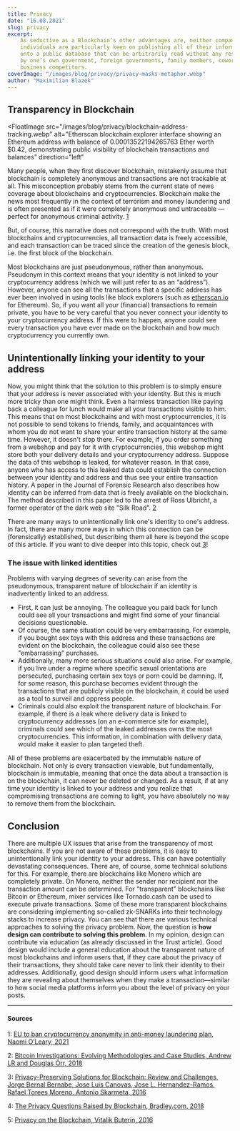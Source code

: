 ```yaml
---
title: Privacy
date: "16.08.2021"
slug: privacy
excerpt:
    As seductive as a Blockchain’s other advantages are, neither companies nor
    individuals are particularly keen on publishing all of their information
    onto a public database that can be arbitrarily read without any restrictions
    by one’s own government, foreign governments, family members, coworkers and
    business competitors.
coverImage: "/images/blog/privacy/privacy-masks-metaphor.webp"
author: "Maximilian Blazek"
---
```


## Transparency in Blockchain

<FloatImage
    src="/images/blog/privacy/blockchain-address-tracking.webp"
    alt="Etherscan blockchain explorer interface showing an Ethereum address with balance of 0.00013522194265763 Ether worth $0.42, demonstrating public visibility of blockchain transactions and balances"
    direction="left"
>

Many people, when they first discover blockchain, mistakenly assume that
blockchain is completely anonymous and transactions are not trackable at all.
This misconception probably stems from the current state of news coverage about
blockchains and cryptocurrencies. Blockchain make the news most frequently in
the context of terrorism and money laundering and is often presented as if it
were completely anonymous and untraceable — perfect for anonymous criminal
activity. [1](#1)

But, of course, this narrative does not correspond with the truth. With most
blockchains and cryptocurrencies, all transaction data is freely accessible, and
each transaction can be traced since the creation of the genesis block, i.e. the
first block of the blockchain.

Most blockchains are just pseudonymous, rather than anonymous. Pseudonym in this
context means that your identity is not linked to your cryptocurrency address
(which we will just refer to as an “address”). However, anyone can see all the
transactions that a specific address has ever been involved in using tools like
block explorers (such as [etherscan.io](http://etherscan.io/) for Ethereum). So,
if you want all your (financial) transactions to remain private, you have to be
very careful that you never connect your identity to your cryptocurrency
address. If this were to happen, anyone could see every transaction you have
ever made on the blockchain and how much cryptocurrency you currently own.

</FloatImage>

## Unintentionally linking your identity to your address

Now, you might think that the solution to this problem is to simply ensure that
your address is never associated with your identity. But this is much more
tricky than one might think. Even a harmless transaction like paying back a
colleague for lunch would make all your transactions visible to him. This means
that on most blockchains and with most cryptocurrencies, it is not possible to
send tokens to friends, family, and acquaintances with whom you do not want to
share your entire transaction history at the same time. However, it doesn't stop
there. For example, if you order something from a webshop and pay for it with
cryptocurrencies, this webshop might store both your delivery details and your
cryptocurrency address. Suppose the data of this webshop is leaked, for whatever
reason. In that case, anyone who has access to this leaked data could establish
the connection between your identity and address and thus see your entire
transaction history. A paper in the Journal of Forensic Research also describes
how identity can be inferred from data that is freely available on the
blockchain. The method described in this paper led to the arrest of Ross
Ulbricht, a former operator of the dark web site "Silk Road". [2](#2)

There are many ways to unintentionally link one's identity to one's address. In
fact, there are many more ways in which this connection can be (forensically)
established, but describing them all here is beyond the scope of this article.
If you want to dive deeper into this topic, check out [3](#3)!

### The issue with linked identities

Problems with varying degrees of severity can arise from the pseudonymous,
transparent nature of blockchain if an identity is inadvertently linked to an
address.

- First, it can just be annoying. The colleague you paid back for lunch could
  see all your transactions and might find some of your financial decisions
  questionable.
- Of course, the same situation could be very embarrassing. For example, if you
  bought sex toys with this address and these transactions are evident on the
  blockchain, the colleague could also see these "embarrassing" purchases.
- Additionally, many more serious situations could also arise. For example, if
  you live under a regime where specific sexual orientations are persecuted,
  purchasing certain sex toys or porn could be damning. If, for some reason,
  this purchase becomes evident through the transactions that are publicly
  visible on the blockchain, it could be used as a tool to surveil and oppress
  people.
- Criminals could also exploit the transparent nature of blockchain. For
  example, if there is a leak where delivery data is linked to cryptocurrency
  addresses (on an e-commerce site for example), criminals could see which of
  the leaked addresses owns the most cryptocurrencies. This information, in
  combination with delivery data, would make it easier to plan targeted theft.

All of these problems are exacerbated by the immutable nature of blockchain. Not
only is every transaction viewable, but fundamentally, blockchain is immutable,
meaning that once the data about a transaction is on the blockchain, it can
never be deleted or changed. As a result, if at any time your identity is linked
to your address and you realize that compromising transactions are coming to
light, you have absolutely no way to remove them from the blockchain.

## Conclusion

There are multiple UX issues that arise from the transparency of most
blockchains. If you are not aware of these problems, it is easy to
unintentionally link your identity to your address. This can have potentially
devastating consequences. There are, of course, some technical solutions for
this. For example, there are blockchains like Monero which are completely
private. On Monero, neither the sender nor recipient nor the transaction amount
can be determined. For "transparent" blockchains like Bitcoin or Ethereum, mixer
services like Tornado.cash can be used to execute private transactions. Some of
these more transparent blockchains are considering implementing so-called
zk-SNARKs into their technology stacks to increase privacy. You can see that
there are various technical approaches to solving the privacy problem. Now, the
question is **how design can contribute to solving this problem**. In my
opinion, design can contribute via education (as already discussed in the Trust
article). Good design would include a general education about the transparent
nature of most blockchains and inform users that, if they care about the privacy
of their transactions, they should take care never to link their identity to
their addresses. Additionally, good design should inform users what information
they are revealing about themselves when they make a transaction—similar to how
social media platforms inform you about the level of privacy on your posts.

---

#### Sources

1:
<a name="1" href="https://www.irishtimes.com/business/economy/eu-to-ban-cryptocurrency-anonymity-in-anti-money-laundering-plan-1.4626129">EU
to ban cryptocurrency anonymity in anti-money laundering plan, Naomi O’Leary,
2021</a>

2:
<a name="2" href="https://www.hilarispublisher.com/open-access/bitcoin-investigations-evolving-methodologies-and-case-studies-2157-7145-1000420.pdf">Bitcoin
Investigations: Evolving Methodologies and Case Studies, Andrew LR and Douglas
Orr, 2018</a>

3:
<a name="3" href="https://ieeexplore.ieee.org/document/8888155">Privacy-Preserving
Solutions for Blockchain: Review and Challenges, Jorge Bernal Bernabe, Jose Luis
Canovas, Jose L. Hernandez-Ramos, Rafael Torees Moreno, Antonio Skarmeta,
2016</a>

4:
<a name="4" href="https://www.bradley.com/insights/publications/2019/01/the-privacy-questions-raised-by-blockchain">The
Privacy Questions Raised by Blockchain, Bradley.com, 2018</a>

5:
<a name="5" href="https://blog.ethereum.org/2016/01/15/privacy-on-the-blockchain/">Privacy
on the Blockchain, Vitalik Buterin, 2016</a>
